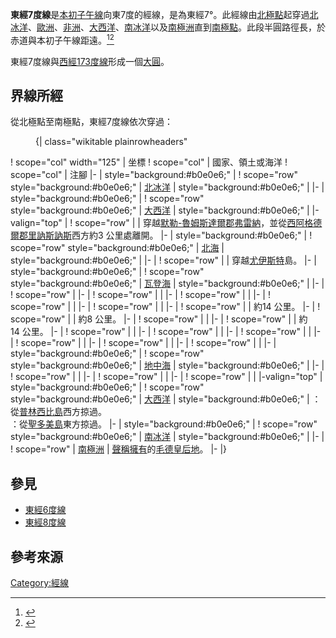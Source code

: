 {{Location map-line|lon=7}}
{{kml}}
'''東經7度線'''是[[本初子午線|本初子午線]]向東7度的經線，是為東經7°。此經線由[[北極點|北極點]]起穿過[[北冰洋|北冰洋]]、[[歐洲|歐洲]]、[[非洲|非洲]]、[[大西洋|大西洋]]、[[南冰洋|南冰洋]]以及[[南極洲|南極洲]]直到[[南極點|南極點]]。此段半圓路徑長{{convert|20003.932|km}}，於赤道與本初子午線距{{convert|779|km}}遠。<ref name="noaa">{{cite web
 | url     = http://www.ngs.noaa.gov/PUBS_LIB/inverse.pdf
 | title     = Direct and Inverse Solutions of Geodesics on the Ellipsoid with application of nested equation
 | author     = T. Vincenty
 | date     = April 1975
 | access-date     = 2017-05-18
 | archive-date     = 2013-01-28
 | archive-url     = https://www.webcitation.org/6DzvSBPa5?url=http://www.ngs.noaa.gov/PUBS_LIB/inverse.pdf
 | dead-url     = no
 }}</ref><ref name="latlon">{{cite web
 | url = http://www.movable-type.co.uk/scripts/latlong-vincenty.html
 | title = Vincenty formula for distance between two Latitude/Longitude points
 | website = Movable type scripts
 | accessdate = 17 May 2017
 | archive-date = 2013-01-28
 | archive-url = https://www.webcitation.org/6DzvScM3g?url=http://www.movable-type.co.uk/scripts/latlong-vincenty.html
 | dead-url = no
 }}</ref>

東經7度線與[[西經173度線|西經173度線]]形成一個[[大圓|大圓]]。

==界線所經==
從北極點至南極點，東經7度線依次穿過：

:{| class="wikitable plainrowheaders"
! scope="col" width="125" | 坐標
! scope="col" | 國家、領土或海洋
! scope="col" | 注腳
|-
| style="background:#b0e0e6;" | {{Coord|90|0|N|7|0|E|type:waterbody|name=Arctic Ocean}}
! scope="row" style="background:#b0e0e6;" | [[北冰洋|北冰洋]]
| style="background:#b0e0e6;" |
|-
| style="background:#b0e0e6;" | {{Coord|81|15|N|7|0|E|type:waterbody|name=Atlantic Ocean}}
! scope="row" style="background:#b0e0e6;" | [[大西洋|大西洋]]
| style="background:#b0e0e6;" |
|-valign="top"
| {{Coord|62|57|N|7|0|E|type:country|name=Norway}}
! scope="row" | {{NOR}}
| 穿越[[默勒-魯姆斯達爾郡|默勒-魯姆斯達爾郡]][[弗雷納_(挪威)|弗雷納]]，並從[[西阿格德爾郡|西阿格德爾郡]][[里訥斯訥斯|里訥斯訥斯]]西方約3 公里處離開。
|-
| style="background:#b0e0e6;" | {{Coord|58|1|N|7|0|E|type:waterbody|name=North Sea}}
! scope="row" style="background:#b0e0e6;" | [[北海_(大西洋)|北海]]
| style="background:#b0e0e6;" |
|-
| {{Coord|53|41|N|7|0|E|type:country|name=Germany}}
! scope="row" | {{DEU}}
| 穿越[[尤伊斯特|尤伊斯特]]島。
|-
| style="background:#b0e0e6;" | {{Coord|53|40|N|7|0|E|type:waterbody|name=Wadden Sea}}
! scope="row" style="background:#b0e0e6;" | [[瓦登海|瓦登海]]
| style="background:#b0e0e6;" |
|-
| {{Coord|53|19|N|7|0|E|type:country|name=Netherlands}}
! scope="row" | {{NLD}}
|-
| {{Coord|52|38|N|7|0|E|type:country|name=Germany}}
! scope="row" | {{DEU}}
|
|-
| {{Coord|52|28|N|7|0|E|type:country|name=Netherlands}}
! scope="row" | {{NLD}}
|
|-
| {{Coord|52|14|N|7|0|E|type:country|name=Germany}}
! scope="row" | {{DEU}}
|
|-
| {{Coord|49|11|N|7|0|E|type:country|name=France}}
! scope="row" | {{FRA}}
|
|-
| {{Coord|47|30|N|7|0|E|type:country|name=Switzerland}}
! scope="row" | {{CHE}}
| 約14 公里。
|-
| {{Coord|47|22|N|7|0|E|type:country|name=France}}
! scope="row" | {{FRA}}
| 約8 公里。
|-
| {{Coord|47|18|N|7|0|E|type:country|name=Switzerland}}
! scope="row" | {{CHE}}
|
|-
| {{Coord|46|1|N|7|0|E|type:country|name=France}}
! scope="row" | {{FRA}}
| 約14 公里。
|-
| {{Coord|45|53|N|7|0|E|type:country|name=Italy}}
! scope="row" | {{ITA}}
|
|-
| {{Coord|45|32|N|7|0|E|type:country|name=France}}
! scope="row" | {{FRA}}
|
|-
| {{Coord|45|13|N|7|0|E|type:country|name=Italy}}
! scope="row" | {{ITA}}
|
|-
| {{Coord|44|15|N|7|0|E|type:country|name=France}}
! scope="row" | {{FRA}}
|
|-
| {{Coord|44|42|N|7|0|E|type:country|name=Italy}}
! scope="row" | {{ITA}}
|
|-
| {{Coord|44|15|N|7|0|E|type:country|name=France}}
! scope="row" | {{FRA}}
|
|-
| style="background:#b0e0e6;" | {{Coord|43|33|N|7|0|E|type:waterbody|name=Mediterranean Sea}}
! scope="row" style="background:#b0e0e6;" | [[地中海|地中海]]
| style="background:#b0e0e6;" |
|-
| {{Coord|36|54|N|7|0|E|type:country|name=Algeria}}
! scope="row" | {{DZA}}
|
|-
| {{Coord|20|29|N|7|0|E|type:country|name=Niger}}
! scope="row" | {{NER}}
|
|-
| {{Coord|12|59|N|7|0|E|type:country|name=Nigeria}}
! scope="row" | {{NGA}}
|
|-valign="top"
| style="background:#b0e0e6;" | {{Coord|4|23|N|7|0|E|type:waterbody|name=Atlantic Ocean}}
! scope="row" style="background:#b0e0e6;" | [[大西洋|大西洋]]
| style="background:#b0e0e6;" | {{STP}}：從[[普林西比島|普林西比島]]西方掠過。 <br/> {{STP}}：從[[聖多美島|聖多美島]]東方掠過。
|-
| style="background:#b0e0e6;" | {{Coord|60|0|S|7|0|E|type:waterbody|name=Southern Ocean}}
! scope="row" style="background:#b0e0e6;" | [[南冰洋|南冰洋]]
| style="background:#b0e0e6;" |
|-
| {{Coord|69|53|S|7|0|E|type:country|name=Antarctica}}
! scope="row" | [[南極洲|南極洲]]
| {{NOR}}[[南極領地|聲稱擁有]]的[[毛德皇后地|毛德皇后地]]。
|-
|}

==參見==
*[[東經6度線|東經6度線]]
*[[東經8度線|東經8度線]]

== 參考來源 ==
{{reflist}}

{{geographical coordinates|state=collapsed}}

[[Category:經線|Category:經線]]